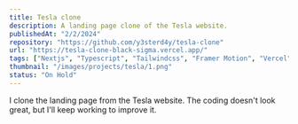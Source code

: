 ```yaml
---
title: Tesla clone
description: A landing page clone of the Tesla website.
publishedAt: "2/2/2024"
repository: "https://github.com/y3sterd4y/tesla-clone"
url: "https://tesla-clone-black-sigma.vercel.app/"
tags: ["Nextjs", "Typescript", "Tailwindcss", "Framer Motion", "Vercel"]
thumbnail: "/images/projects/tesla/1.png"
status: "On Hold"
---
```


I clone the landing page from the Tesla website. The coding doesn't look great, but I'll keep working to improve it.

<MDXImage src="/images/projects/tesla/1.png" alt="" caption="A screenshots of website" />

